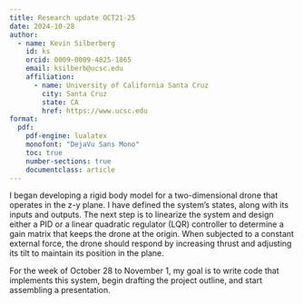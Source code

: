 ```yaml
---
title: Research update OCT21-25
date: 2024-10-28
author:
  - name: Kevin Silberberg
    id: ks
    orcid: 0009-0009-4825-1865
    email: ksilberb@ucsc.edu
    affiliation:
      - name: University of California Santa Cruz
        city: Santa Cruz
        state: CA
        href: https://www.ucsc.edu
format:
  pdf:
    pdf-engine: lualatex
    monofont: "DejaVu Sans Mono"
    toc: true
    number-sections: true
    documentclass: article
---
```


I began developing a rigid body model for a two-dimensional drone that operates in the z-y plane. I have defined the system's states, along with its inputs and outputs. The next step is to linearize the system and design either a PID or a linear quadratic regulator (LQR) controller to determine a gain matrix that keeps the drone at the origin. When subjected to a constant external force, the drone should respond by increasing thrust and adjusting its tilt to maintain its position in the plane.

For the week of October 28 to November 1, my goal is to write code that implements this system, begin drafting the project outline, and start assembling a presentation.
